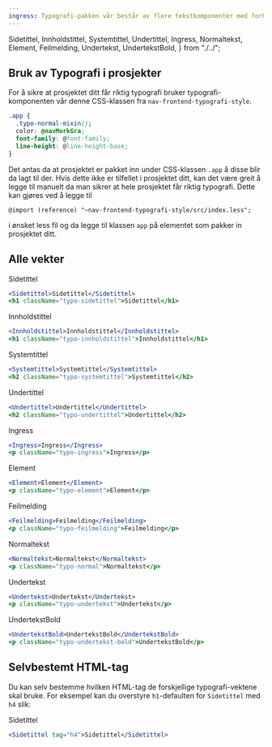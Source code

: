 ```yaml
---
ingress: Typografi-pakken vår består av flere tekstkomponenter med forhåndsbestemt størrelse og styling.
---
```


  Sidetittel,
  Innholdstittel,
  Systemtittel,
  Undertittel,
  Ingress,
  Normaltekst,
  Element,
  Feilmelding,
  Undertekst,
  UndertekstBold,
} from "./../";

## Bruk av Typografi i prosjekter

For å sikre at prosjektet ditt får riktig typografi bruker typografi-komponenten vår denne CSS-klassen fra `nav-frontend-typografi-style`.

```css
.app {
  .typo-normal-mixin();
  color: @navMorkGra;
  font-family: @font-family;
  line-height: @line-height-base;
}
```

Det antas da at prosjektet er pakket inn under CSS-klassen `.app` å disse blir da lagt til der. Hvis dette ikke er tilfellet i prosjektet ditt,
kan det være greit å legge til manuelt da man sikrer at hele prosjektet får riktig typografi.
Dette kan gjøres ved å legge til

```less
@import (reference) "~nav-frontend-typografi-style/src/index.less";
```

i ønsket less fil og da legge til klassen `app` på elementet som pakker in prosjektet ditt.

## Alle vekter

<Example>
  <Sidetittel>Sidetittel</Sidetittel>
</Example>

```jsx
<Sidetittel>Sidetittel</Sidetittel>
<h1 className="typo-sidetittel">Sidetittel</h1>
```

<Example>
  <Innholdstittel>Innholdstittel</Innholdstittel>
</Example>

```jsx
<Innholdstittel>Innholdstittel</Innholdstittel>
<h1 className="typo-innholdstittel">Innholdstittel</h1>
```

<Example>
  <Systemtittel>Systemtittel</Systemtittel>
</Example>

```jsx
<Systemtittel>Systemtittel</Systemtittel>
<h2 className="typo-systemtittel">Systemtittel</h2>
```

<Example>
  <Undertittel>Undertittel</Undertittel>
</Example>

```jsx
<Undertittel>Undertittel</Undertittel>
<h2 className="typo-undertittel">Undertittel</h2>
```

<Example>
  <Ingress>Ingress</Ingress>
</Example>

```jsx
<Ingress>Ingress</Ingress>
<p className="typo-ingress">Ingress</p>
```

<Example>
  <Element>Element</Element>
</Example>

```jsx
<Element>Element</Element>
<p className="typo-element">Element</p>
```

<Example>
  <Feilmelding>Feilmelding</Feilmelding>
</Example>

```jsx
<Feilmelding>Feilmelding</Feilmelding>
<p className="typo-feilmelding">Feilmelding</p>
```

<Example>
  <Normaltekst>Normaltekst</Normaltekst>
</Example>

```jsx
<Normaltekst>Normaltekst</Normaltekst>
<p className="typo-normal">Normaltekst</p>
```

<Example>
  <Undertekst>Undertekst</Undertekst>
</Example>

```jsx
<Undertekst>Undertekst</Undertekst>
<p className="typo-undertekst">Undertekst</p>
```

<Example>
  <UndertekstBold>UndertekstBold</UndertekstBold>
</Example>

```jsx
<UndertekstBold>UndertekstBold</UndertekstBold>
<p className="typo-undertekst-bold">UndertekstBold</p>
```

## Selvbestemt HTML-tag

Du kan selv bestemme hvilken HTML-tag de forskjellige typografi-vektene skal bruke. For eksempel kan du overstyre `h1`-defaulten for
`Sidetittel` med `h4` slik:

<Example>
  <Sidetittel tag="h4">Sidetittel</Sidetittel>
</Example>

```jsx
<Sidetittel tag="h4">Sidetittel</Sidetittel>
```
